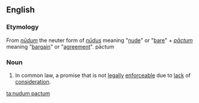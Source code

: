 ==English==

===Etymology===
From {{etyl|la|en}} ''[[nudum#Latin|nūdum]]'' the neuter form of ''[[nudus#Latin|nūdus]]'' meaning "[[nude]]" or "[[bare]]" + ''[[pactum#Latin|pāctum]]'' meaning "[[bargain]]" or "[[agreement]]".
pāctum

===Noun===
{{en-noun|head=[[nudus|nudum]] [[pactum]]|nudum pacta}}

# {{lb|en|legal}} In common law, a promise that is not [[legally]] [[enforceable]] due to [[lack]] of [[consideration]].

[[ta:nudum pactum]]